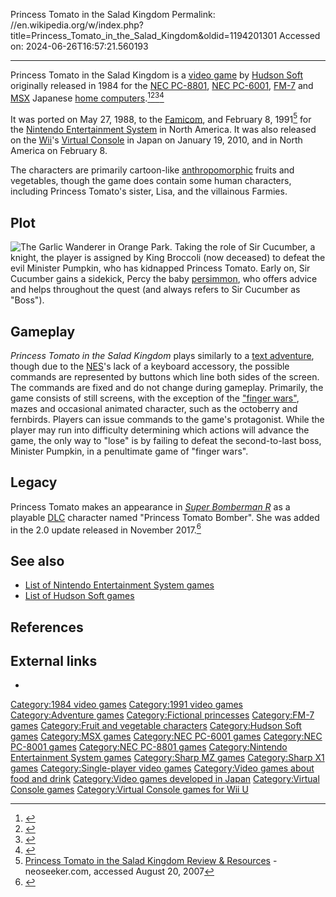 Princess Tomato in the Salad Kingdom
Permalink: //en.wikipedia.org/w/index.php?title=Princess_Tomato_in_the_Salad_Kingdom&oldid=1194201301
Accessed on: 2024-06-26T16:57:21.560193



------
Princess Tomato in the Salad Kingdom
{{short description|1984 video game}}
{{Infobox video game
|title = Princess Tomato in the Salad Kingdom
|image = princesstomato.jpg
|caption = North American NES box art
|developer = [[Hudson Soft]]
|publisher = Hudson Soft
|engine =
|platforms = [[NEC PC-8801]], [[NEC PC-6001]], [[FM-7]], [[MSX]], [[Nintendo Entertainment System|NES/Famicom]], [[Virtual Console]]
|released = '''Home computers'''<br>{{video game release|Japan|1984}}'''NES/Famicom'''<br>{{video game release|Japan|May 27, 1988}}{{video game release|NA|February 8, 1991}}'''Virtual Console'''<br>{{video game release|Japan|January 19, 2010 (Wii)<ref>{{cite web|url=http://www.hudson.jp:80/searches/result.php?pf=vc|archiveurl=https://web.archive.org/web/20110528204450/http://www.hudson.jp/searches/result.php?pf=vc|archivedate=May 28, 2011|title=バーチャルコンソール &#124; ダウンロードゲーム &#124; 株式会社ハドソン|date=May 28, 2011|access-date=May 11, 2020|url-status=dead}}</ref> |NA|February 8, 2010 (Wii)}}<ref>{{Cite web |url=https://www.nintendo.com/games/detail/7SGYqcEdEzfXoTvxT0hViwLB5OzTaJ3u |title=Princess Tomato in the Salad Kingdom for Wii - Nintendo Game Details |access-date=2018-10-11 |archive-url=https://web.archive.org/web/20181011053635/https://www.nintendo.com/games/detail/7SGYqcEdEzfXoTvxT0hViwLB5OzTaJ3u |archive-date=2018-10-11 |url-status=dead}}</ref>{{video game release|Japan|September 9, 2012 (3DS)}}<ref>{{cite web|url=https://www.nintendo.co.jp/titles/50010000011634|title=サラダの国のトマト姫 &#124; ニンテンドー3DS &#124; 任天堂|website=任天堂ホームページ}}</ref>{{video game release|Japan|May 14, 2014 (Wii U)}}<ref>{{cite web|url=https://www.nintendo.co.jp/titles/20010000005785|title=サラダの国のトマト姫 &#124; Wii U &#124; 任天堂|website=任天堂ホームページ}}</ref>
|genre = [[Adventure Game|Adventure]]
|modes = [[Single-player]]
|designer =
|composer = Tomotsune Maeno
}}
{{nihongo|'''''Princess Tomato in the Salad Kingdom'''''|サラダの国のトマト姫|''Sarada no Kuni no Tomato Hime''}} is a [[video game]] by [[Hudson Soft]] originally released in 1984 for the [[NEC PC-8801]], [[NEC PC-6001]], [[FM-7]] and [[MSX]] Japanese [[home computer]]s.<ref>{{Cite web |url=https://www.gamepres.org/pc88/library/frame1.htm |title=Archived copy |access-date=2018-12-11 |archive-url=https://web.archive.org/web/20161129172526/http://www.gamepres.org/pc88/library/frame1.htm |archive-date=2016-11-29 |url-status=dead}}</ref><ref>{{cite web|url=http://p6-kei.hp.infoseek.co.jp:80/Hudson2.html|archiveurl=https://web.archive.org/web/20070628130935/http://p6-kei.hp.infoseek.co.jp/Hudson2.html|archivedate=June 28, 2007|title=PC-6001「ハドソン１」|date=June 28, 2007|access-date=May 11, 2020|url-status=live}}</ref><ref>{{cite web|url=http://fm-7.com/museum/softhouse/hudsonsoft/500707600.html|title=Oh!FM-7：サラダの国のトマト姫（ハドソンソフト）|website=fm-7.com}}</ref><ref>{{cite web|url=http://msx.jpn.org/tagoo/s_check.cgi?LINE=491|title=Tagoo: MSXソフトウエア検索: サラダの国のトマト姫|website=msx.jpn.org}}</ref>

It was ported on May 27, 1988, to the [[Nintendo Entertainment System|Famicom]], and February 8, 1991<ref>[http://www.neoseeker.com/Games/Products/NES/princess_tomato_in_the_salad_kingdom/ Princess Tomato in the Salad Kingdom Review & Resources] - neoseeker.com, accessed August 20, 2007</ref> for the [[Nintendo Entertainment System]] in North America. It was also released on the [[Wii]]'s [[Virtual Console]] in Japan on January 19, 2010, and in North America on February 8.

The characters are primarily cartoon-like [[Anthropomorphism|anthropomorphic]] fruits and vegetables, though the game does contain some human characters, including Princess Tomato's sister, Lisa, and the villainous Farmies.

==Plot==
[[Image:Orange park.jpg|thumb|left|The Garlic Wanderer in Orange Park.]]
Taking the role of Sir Cucumber, a knight, the player is assigned by  King Broccoli (now deceased) to defeat the evil Minister Pumpkin, who has kidnapped Princess Tomato. Early on, Sir Cucumber gains a sidekick, Percy the baby [[persimmon]], who offers advice and helps throughout the quest (and always refers to Sir Cucumber as "Boss").

==Gameplay==
''Princess Tomato in the Salad Kingdom'' plays similarly to a [[text adventure]], though due to the [[Nintendo Entertainment System|NES]]'s lack of a keyboard accessory, the possible commands are represented by buttons which line both sides of the screen. The commands are fixed and do not change during gameplay. Primarily, the game consists of still screens, with the exception of the [[Rock paper scissors|"finger wars"]], mazes and occasional animated character, such as the octoberry and fernbirds. Players can issue commands to the game's protagonist. While the player may run into difficulty determining which actions will advance the game, the only way to "lose" is by failing to defeat the second-to-last boss, Minister Pumpkin, in a penultimate game of "finger wars".

== Legacy ==
Princess Tomato makes an appearance in ''[[Super Bomberman R]]'' as a playable [[Downloadable content|DLC]] character named "Princess Tomato Bomber". She was added in the 2.0 update released in November 2017.<ref>{{Cite web|title=Super Bomberman R Official Website|url=https://www.konami.com/games/bomberman/r/|access-date=2020-10-27|website=Super Bomberman R Official Website|language=en}}</ref>

==See also==
* [[List of Nintendo Entertainment System games]]
* [[List of Hudson Soft games]]

==References==
{{reflist}}

==External links==
* {{MobyGames|id=/princess-tomato-in-the-salad-kingdom}}

[[Category:1984 video games]]
[[Category:1991 video games]]
[[Category:Adventure games]]
[[Category:Fictional princesses]]
[[Category:FM-7 games]]
[[Category:Fruit and vegetable characters]]
[[Category:Hudson Soft games]]
[[Category:MSX games]]
[[Category:NEC PC-6001 games]]
[[Category:NEC PC-8001 games]]
[[Category:NEC PC-8801 games]]
[[Category:Nintendo Entertainment System games]]
[[Category:Sharp MZ games]]
[[Category:Sharp X1 games]]
[[Category:Single-player video games]]
[[Category:Video games about food and drink]]
[[Category:Video games developed in Japan]]
[[Category:Virtual Console games]]
[[Category:Virtual Console games for Wii U]]